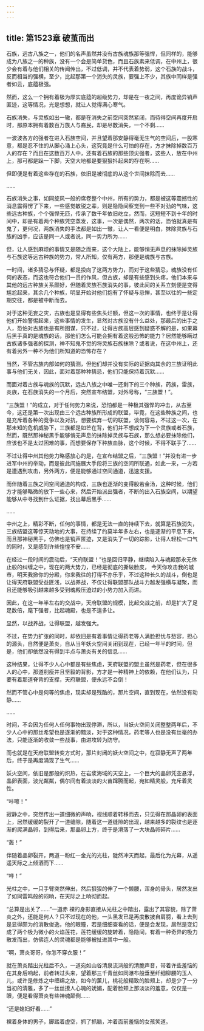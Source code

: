 ```yaml
---
---
---
```

title: 第1523章 破茧而出
---



石族，远古八族之一，他们的名声虽然并没有古族魂族那等强悍，但同样的，能够成为八族之一的种族，没有一个会是简单货色，而且石族素来低调，在中州上，很少会有着与他们相关的传闻传出，不过低调，并不代表着势弱，这个石族的战斗，反而相当的强横，至少，比起那第一个消失的灵族，要强上不少，其族中同样是强者如云，底蕴极强。

然而，这么一个拥有着极为厚实底蕴的超级势力，却是在一夜之间，再度诡异销声匿迹，这等情况，光是想想，就让人觉得满心寒气。

石族消失，与灵族如出一辙，都是在消失之前空间突然紧闭，而待得空间再度开启时，那原本拥有着数百万族人与裔民，却是尽数消失，一个不剩……

一波波各方的强者在进入石族空间，并且望着那安静得毫无生气的空间后，一股寒意，都是忍不住的从脚心涌上心头，这究竟是什么可怕的存在，方才抹除掉数百万人的存在？而且在这数百万人中，还有着石族的那些顶尖强者，这些人，放在中州上，那可都是跺一下脚，天空大地都是要狠狠抖起来的存在啊……

但即便是有着这些存在的石族，依旧是被彻底的从这个世间抹除而去……

……

石族消失之事，如同旋风一般的席卷整个中州，所有的势力，都是被这等震撼性的消息震得愣了下来，一些感觉敏锐之辈，则是隐隐间察觉到一些不对劲的气味，这些远古种族，个个强悍无匹，传承了数千年依旧屹立，然而，这短短不到十年的时间中，却是有着两个种族凭空蒸发，这事，一次是偶然，两次的话，恐怕就真是有鬼了，更何况，两族消失的手法都是如出一辙，让人一看便是明白，抹除灵族与石族的凶手，应该是同一人或者说，同一势力所为……

但，让人感到麻烦的事情又是随之而来，这个大陆上，能够悄无声息的抹除掉灵族与石族这等远古种族的势力，常人所知，仅有两方，那便是魂族与古族。

一时间，诸多猜忌与怀疑，都是投向了这两方势力，而对于这些猜忌，魂族没有任何的表态，而这也符合他们一贯的作风，但古族，却是有些感到头疼，他们本来与其他的远古种族关系颇好，但随着灵族石族消失的事，彼此间的关系立刻便是变得尴尬起来，其余几个种族，明显开始对他们抱有了怀疑与忌惮，甚至以往的一些定期交往，都是被中断而去。

对于这种无妄之灾，古族也是显得有些焦头烂额，但这一次的事情，也终于是让得他们开始警惕起来，这些事情的发生，显然对古族没有什么益处，那最后的出手之人，恐怕对古族也是有所图谋，只不过，让得古族高层感到疑惑不解的是，如果幕后黑手真的是魂族的话，那他们怎么可能会拥有着这般恐怖的能力？居然能够瞒过古族诸多强者的探测，神不知鬼不觉的将灵族石族抹除？或者说，在这中州上，还有着另外一种不为他们所知道的恐怖存在？

当然，不管古族内部如何的猜测，但他们却并没有实际的证据向其余的三族证明此事与他们无关，因此，面对着那种种猜忌，他们只能保持着沉默……

而面对着古族与魂族的沉默，远古八族之中唯一还剩下的三个种族，药族，雷族，炎族，在石族消失的一个月后，突然宣布结盟，对外号称，“三族盟！”。

“三族盟！”的成立，对于任何势力来说，恐怕都是一种极其强悍的冲击，从古至今，这还是第一次出现由三个远古种族所形成的联盟，毕竟，在这些种族之间，也是充斥着各种的竞争以及对抗，想要摈弃一切的联盟，谈何容易，不过这一次，在那未知的危机威胁下，三族都是如芒在背，他们并不想成为下一个灵族或者石族，然而，既然那神秘黑手能够悄无声息的抹除掉灵族与石族，那么想必要抹除他们，应该也不是太过困难的事，而想要保存下种族血脉，这个时候，不得不联手了……

不过让得中州其他势力略感放心的是，在宣布结盟之后，“三族盟！”并没有进一步进军中州的举动，而是彼此间施展大手段将三族的空间所联通，如此一来，一方若是遭遇到攻击，另外两方，便是能够通过空间通道，迅速支援。

而伴随着三族之间空间通道的构成，三族也逐渐的变得股若金汤，这种时候，他们方才能够略微的放下一些心来，然后开始派出强者，不断的出入石族空间，以期望能够从中寻找到什么证据，找出幕后黑手……

……

中州之上，精彩不断，任何的事情，都是无法一直的持续下去，就算是石族消失，三族结盟这等惊天动地的大事，在持续了约莫半年多左右，也是逐渐的平息下来，而且那神秘黑手，仿佛也是销声匿迹，又是消失了一切的踪影，让得人轻松一口气的同时，又是感到许些惶惶不安……

在经过一段时间的震动后，“天府联盟！”也是回归平静，继续陷入与魂殿那永无休止般的纠缠之中，现在的两大势力，已经是彻底的撕破脸皮， 今天你攻击我的城市，明天我掀你的分殿，你来我往的打得不亦乐乎，不过这种长久的战斗，倒也是让得天府联盟受益匪浅，以战养战，不仅让得联盟部队战斗力越发强横与凝聚，而且还能够吸引越来越多受到魂殿压迫过的小势力加入而进。

因此，在这一年半左右的交战中，天府联盟的规模，比起交战之前，却是扩大了足足数倍，麾下强者，比起魂殿，也是不遑多让。

显然，以战养战，让得联盟，越发强大。

不过，在势力扩张的同时，却依旧是有着事情让得药老等人满脸担忧与愁容，担心的源头，自然便是萧炎，自从当年妖火空间关闭到现在，已经一年半的时间，但是，他们却依然没有得到半点与萧炎有关的信息……

这种结果，让得不少人心中都是有些焦虑，天府联盟的盟主虽然是药老，但在很多人的心中，那道削瘦并且坚毅的背影，方才是一种精神上的依赖，在他们认为，只要有着那道脊背的支撑，天府联盟，便永远不会倒！

然而不管心中是何等的焦虑，现实却是残酷的，那片空间，直到现在，依然没有动静……

……

时间，不会因为任何人任何事物出现停滞，所以，当妖火空间关闭整整两年后，不少人心中的那丝希望也是逐渐的黯淡，对于这种情况，药老等人也是没有丝毫的办法，只能逐渐的收敛一些战事，由进攻转为防守。

而也就是在天府联盟转变方式时，那片封闭的妖火空间之中，在寂静无声了两年后，终于是再度涌现了生气……

妖火空间，依旧是那般的炽热，在岩浆海域的天空上，一个巨大的晶卵凭空悬浮，晶卵表面，波光粼粼，偶尔间有着淡淡的火苗蹿腾而起，宛如精灵般，充斥着灵性。

“咔嚓！”

寂静之中，突然传出一道细微的声响，视线顺着转移而去，只见得在那晶卵的表面上，居然缓缓的裂开了一道缝隙，随着这一道缝隙的出现，越来越多的裂纹也是逐渐的爬满晶卵，到得后来，那晶卵上方，终于是滑落了一大块晶卵碎片……

“轰！”

伴随着晶卵裂开，两道一粉红一金光的光柱，陡然冲天而起，最后化为光幕，从遥遥天际之上倾洒而下……

“哗！”

光柱之中，一只手臂突然伸出，然后狠狠的伸了一个懒腰，浑身的骨头，居然发出了如同雷鸣般的闷响，在天际之上响彻而起。

“总算是出关了……”一道赤 裸的身影直接从光柱之中踏出，露出了其容貌，除了萧炎之外，还能是何人？只不过现在的他，一头黑发已是再度散披自肩膀，看上去到是显得颇为的消散俊逸，他的眼瞳，若是细细查看的话，便是会发现，居然是变幻成了两个极为微小的火焰莲花，莲花缓缓的旋转着，隐隐间，有着一种奇异的吸力散发而出，仿佛连人的灵魂都是能够被扯进其中一般。

“啊，萧炎哥哥，你怎不穿衣服！”

就在萧炎踏出光柱后不久，一道宛如山谷清泉流淌般的清脆声音，带着许些羞恼的在其身后响起，前者转过头来，望着那三千青丝如同瀑布般垂至纤细柳腰的玉人儿，或许是修炼之中缠绵之故，如今的薰儿，桃花般精致的脸颊上，却是少了一分当初的清雅，多了一丝丝撩人心魄的妩媚，配着脸颊上那淡淡的羞意，仅仅是一眼，便是看得萧炎有些神魂颠倒……

“还是媳妇好看……”

裸着身体的男子，脚踏着虚空，抓了抓脑，冲着面前羞恼的女孩笑道。